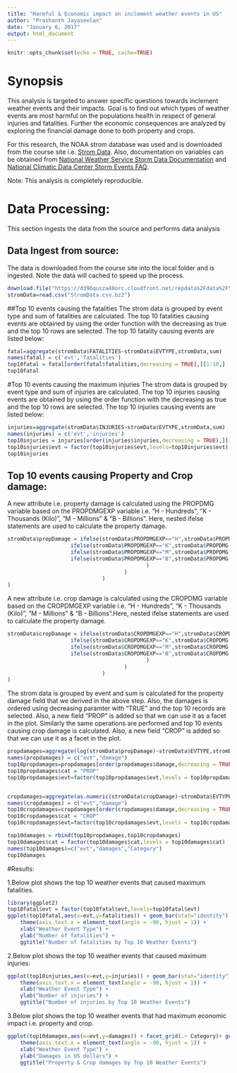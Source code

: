 ```yaml
---
title: "Harmful & Economic impact on inclement weather events in US"
author: "Prashanth Jayaseelan"
date: "January 6, 2017"
output: html_document
---
```


```r
knitr::opts_chunk$set(echo = TRUE, cache=TRUE)
```

# Synopsis
This analysis is targeted to answer specific questions towards inclement weather events and their impacts. Goal is to find out which types of weather events are most harmful on the populations health in respect of general injuries and fatalities. Further the economic consequences are analyzed by exploring the financial damage done to both property and crops.

For this research, the NOAA strom database was used and is downloaded from the course site i.e. [Strom Data](https://d396qusza40orc.cloudfront.net/repdata%2Fdata%2FStormData.csv.bz2). Also, documentation on variables can be obtained from [National Weather Service Storm Data Documentation](https://d396qusza40orc.cloudfront.net/repdata%2Fpeer2_doc%2Fpd01016005curr.pdf) and [National Climatic Data Center Storm Events FAQ](https://d396qusza40orc.cloudfront.net/repdata%2Fpeer2_doc%2FNCDC%20Storm%20Events-FAQ%20Page.pdf).

Note: This analysis is completely reproducible.


# Data Processing:
This section ingests the data from the source and performs data analysis

## Data Ingest from source:

The data is downloaded from the course site into the local folder and is ingested. Note the data will cached to speed up the process.

```r
download.file("https://d396qusza40orc.cloudfront.net/repdata%2Fdata%2FStormData.csv.bz2",destfile = "StromData.csv.bz2")
stromData=read.csv("StromData.csv.bz2")

```

##Top 10 events causing the fatalities
The strom data is grouped by event type and sum of fatalities are calculated. The top 10 fatalities causing events are obtained by using the order function with the decreasing as true and the top 10 rows are selected. The top 10 fatality causing events are listed below:

```r
fatal=aggregate(stromData$FATALITIES~stromData$EVTYPE,stromData,sum)
names(fatal) = c('evt','fatalities')
top10fatal = fatal[order(fatal$fatalities,decreasing = TRUE),][1:10,]
top10fatal
```


#Top 10 events causing the maximum injuries
The strom data is grouped by event type and sum of injuries are calculated. The top 10 injuries causing events are obtained by using the order function with the decreasing as true and the top 10 rows are selected. The top 10 injuries causing events are listed below:

```r
injuries=aggregate(stromData$INJURIES~stromData$EVTYPE,stromData,sum)
names(injuries) = c('evt','injuries')
top10injuries = injuries[order(injuries$injuries,decreasing = TRUE),][1:10,]
top10injuries$evt = factor(top10injuries$evt,levels=top10injuries$evt)
top10injuries
```



## Top 10 events causing Property and Crop damage:

A new attribute i.e. property damage is calculated using the PROPDMG variable based on the PROPDMGEXP variable i.e. "H - Hundreds", "K - Thousands (Kilo)", "M - Millions" & "B - Billions". Here, nested ifelse statements are used to calculate the property damage.

```r
stromData$propDamage = ifelse(stromData$PROPDMGEXP=="H",stromData$PROPDMG * 10^2,
                    ifelse(stromData$PROPDMGEXP=="K",stromData$PROPDMG * 10^3,
                    ifelse(stromData$PROPDMGEXP=="M",stromData$PROPDMG * 10^6,
                    ifelse(stromData$PROPDMGEXP=="B",stromData$PROPDMG * 10^9,stromData$PROPDMG
                                            )
                                     )
                              )
)
```

A new attribute i.e. crop damage is calculated using the CROPDMG variable based on the CROPDMGEXP variable i.e. "H - Hundreds", "K - Thousands (Kilo)", "M - Millions" & "B - Billions".Here, nested ifelse statements are used to calculate the property damage.

```r
stromData$cropDamage = ifelse(stromData$CROPDMGEXP=="H",stromData$CROPDMG * 10^2,
                    ifelse(stromData$CROPDMGEXP=="K",stromData$CROPDMG * 10^3,
                    ifelse(stromData$CROPDMGEXP=="M",stromData$CROPDMG * 10^6,
                    ifelse(stromData$CROPDMGEXP=="B",stromData$CROPDMG * 10^9,stromData$CROPDMG
                                            )
                                     )
                              )
)
```


The strom data is grouped by event and sum is calculated for the property damage field that we derived in the above step. Also, the damages is ordered using decreasing paramter with "TRUE" and the top 10 records are selected. Also, a new field "PROP" is added so that we can use it as a facet in the plot. Similarly the same operations are performed and top 10 events causing crop damage is calculated. Also, a new field "CROP" is added so that we can use it as a facet in the plot.


```r
propdamages=aggregate(log(stromData$propDamage)~stromData$EVTYPE,stromData,sum)
names(propdamages) = c("evt","damage")
top10propdamages=propdamages[order(propdamages$damage,decreasing = TRUE),][1:10,]
top10propdamages$cat = "PROP"
top10propdamages$evt=factor(top10propdamages$evt,levels = top10propdamages$evt)


cropdamages=aggregate(as.numeric(stromData$cropDamage)~stromData$EVTYPE,stromData,sum)
names(cropdamages) = c("evt","damage")
top10cropdamages=cropdamages[order(cropdamages$damage,decreasing = TRUE),][1:10,]
top10cropdamages$cat = "CROP"
top10cropdamages$evt=factor(top10cropdamages$evt,levels = top10cropdamages$evt)

top10damages = rbind(top10propdamages,top10cropdamages)
top10damages$cat = factor(top10damages$cat,levels = top10damages$cat)
names(top10damages)=c("evt","damages","Category")
top10damages
```


#Results:


1.Below plot shows the top 10 weather events that caused maximum fatalities.

```r
library(ggplot2)
top10fatal$evt = factor(top10fatal$evt,levels=top10fatal$evt)
ggplot(top10fatal,aes(x=evt,y=fatalities)) + geom_bar(stat="identity") + 
    theme(axis.text.x = element_text(angle = -90, hjust = 1)) +
    xlab("Weather Event Type") +
    ylab("Number of fatalities") +
    ggtitle("Number of fatalities by Top 10 Weather Events")
```


2.Below plot shows the top 10 weather events that caused maximum injuries:

```r
ggplot(top10injuries,aes(x=evt,y=injuries)) + geom_bar(stat="identity") + 
    theme(axis.text.x = element_text(angle = -90, hjust = 1)) +
    xlab("Weather Event Type") +
    ylab("Number of injuries") +
    ggtitle("Number of injuries by Top 10 Weather Events")
```


3.Below plot shows the top 10 weather events that had maximum economic impact i.e. property and crop.

```r
ggplot(top10damages,aes(x=evt,y=damages)) + facet_grid(.~ Category)+ geom_bar(stat="identity") + 
    theme(axis.text.x = element_text(angle = -90, hjust = 1)) +
    xlab("Weather Event Type") +
    ylab("Damages in US dollars") +
    ggtitle("Property & Crop damages by Top 10 Weather Events")
```
